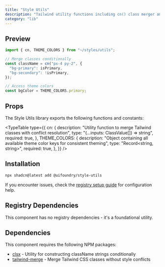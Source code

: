 ```yaml
---
title: "Style Utils"
description: "Tailwind utility functions including cn() class merger and theme color constants"
category: "lib"
---
```


## Preview

```typescript
import { cn, THEME_COLORS } from "~/styles/utils";

// Merge classes conditionally
const className = cn("px-4 py-2", {
  "bg-primary": isPrimary,
  "bg-secondary": !isPrimary,
});

// Access theme colors
const bgColor = THEME_COLORS.primary;
```

## Props

The Style Utils library exports the following functions and constants:

<TypeTable
  type={{
    cn: {
      description:
        "Utility function to merge Tailwind classes with conflict resolution",
      type: "(...inputs: ClassValue[]) => string",
      required: true,
    },
    THEME_COLORS: {
      description:
        "Object containing all available theme color keys for consistent theming",
      type: "Record<string, string>",
      required: true,
    },
  }}
/>

## Installation

```bash
npx shadcn@latest add @uifoundry/style-utils
```

If you encounter issues, check the [registry setup guide](/docs/guides/registry-setup) for configuration help.

## Registry Dependencies

This component has no registry dependencies - it's a foundational utility.

## Dependencies

This component requires the following NPM packages:

- [clsx](https://github.com/lukeed/clsx) - Utility for constructing className strings conditionally
- [tailwind-merge](https://github.com/dcastil/tailwind-merge) - Merge Tailwind CSS classes without style conflicts
